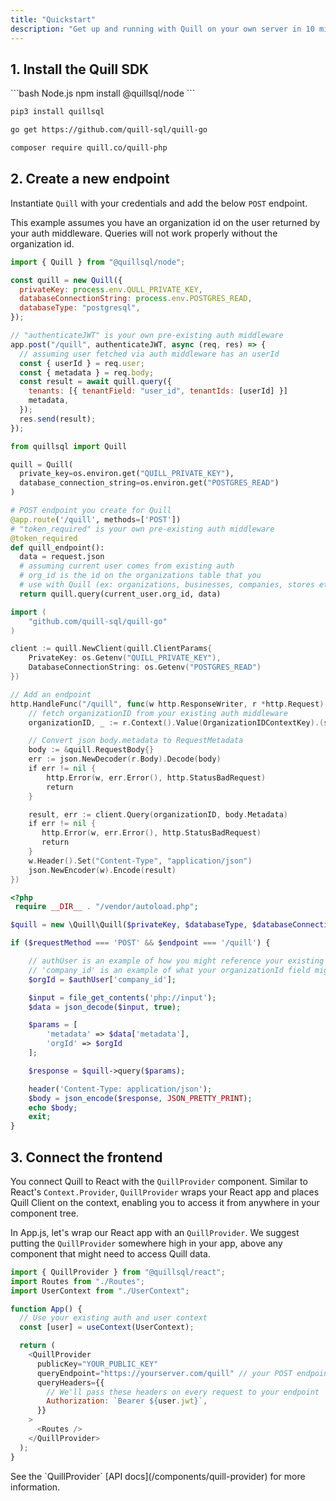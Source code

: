 ```yaml
---
title: "Quickstart"
description: "Get up and running with Quill on your own server in 10 minutes"
---
```


## 1. Install the Quill SDK

<CodeGroup>
```bash Node.js
npm install @quillsql/node
```

```bash Python
pip3 install quillsql
```

```bash Go
go get https://github.com/quill-sql/quill-go
```

```bash PHP
composer require quill.co/quill-php
```

</CodeGroup>

## 2. Create a new endpoint

Instantiate `Quill` with your credentials and add the below `POST` endpoint.

<Info>
  This example assumes you have an organization id on the user returned by your
  auth middleware. Queries will not work properly without the organization id.
</Info>

<CodeGroup>

```js Node
import { Quill } from "@quillsql/node";

const quill = new Quill({
  privateKey: process.env.QULL_PRIVATE_KEY,
  databaseConnectionString: process.env.POSTGRES_READ,
  databaseType: "postgresql",
});

// "authenticateJWT" is your own pre-existing auth middleware
app.post("/quill", authenticateJWT, async (req, res) => {
  // assuming user fetched via auth middleware has an userId
  const { userId } = req.user;
  const { metadata } = req.body;
  const result = await quill.query({
    tenants: [{ tenantField: "user_id", tenantIds: [userId] }]
    metadata,
  });
  res.send(result);
});
```

```python Python
from quillsql import Quill

quill = Quill(
  private_key=os.environ.get("QUILL_PRIVATE_KEY"),
  database_connection_string=os.environ.get("POSTGRES_READ")
)

# POST endpoint you create for Quill
@app.route('/quill', methods=['POST'])
# "token_required" is your own pre-existing auth middleware
@token_required
def quill_endpoint():
  data = request.json
  # assuming current user comes from existing auth
  # org_id is the id on the organizations table that you
  # use with Quill (ex: organizations, businesses, companies, stores etc)
  return quill.query(current_user.org_id, data)
```

```go Go
import (
    "github.com/quill-sql/quill-go"
)

client := quill.NewClient(quill.ClientParams{
	PrivateKey: os.Getenv("QUILL_PRIVATE_KEY"),
	DatabaseConnectionString: os.Getenv("POSTGRES_READ")
})

// Add an endpoint
http.HandleFunc("/quill", func(w http.ResponseWriter, r *http.Request) {
    // fetch organizationID from your existing auth middleware
    organizationID, _ := r.Context().Value(OrganizationIDContextKey).(string)

    // Convert json body.metadata to RequestMetadata
    body := &quill.RequestBody{}
    err := json.NewDecoder(r.Body).Decode(body)
    if err != nil {
        http.Error(w, err.Error(), http.StatusBadRequest)
        return
    }

    result, err := client.Query(organizationID, body.Metadata)
    if err != nil {
       http.Error(w, err.Error(), http.StatusBadRequest)
       return
    }
    w.Header().Set("Content-Type", "application/json")
    json.NewEncoder(w).Encode(result)
})
```

```php PHP
<?php
 require __DIR__ . "/vendor/autoload.php";

$quill = new \Quill\Quill($privateKey, $databaseType, $databaseConnectionString);

if ($requestMethod === 'POST' && $endpoint === '/quill') {

    // authUser is an example of how you might reference your existing authenticated user.
	// 'company_id' is an example of what your organizationId field might be
    $orgId = $authUser['company_id'];

    $input = file_get_contents('php://input');
    $data = json_decode($input, true);

    $params = [
        'metadata' => $data['metadata'],
        'orgId' => $orgId
    ];

    $response = $quill->query($params);

    header('Content-Type: application/json');
    $body = json_encode($response, JSON_PRETTY_PRINT);
    echo $body;
    exit;
}
```

</CodeGroup>

## 3. Connect the frontend

You connect Quill to React with the `QuillProvider` component. Similar to React's `Context.Provider`, `QuillProvider` wraps your React app and places Quill Client on the context, enabling you to access it from anywhere in your component tree.

In App.js, let's wrap our React app with an `QuillProvider`. We suggest putting the `QuillProvider` somewhere high in your app, above any component that might need to access Quill data.

```js App.js
import { QuillProvider } from "@quillsql/react";
import Routes from "./Routes";
import UserContext from "./UserContext";

function App() {
  // Use your existing auth and user context
  const [user] = useContext(UserContext);

  return (
    <QuillProvider
      publicKey="YOUR_PUBLIC_KEY"
      queryEndpoint="https://yourserver.com/quill" // your POST endpoint
      queryHeaders={{
        // We'll pass these headers on every request to your endpoint
        Authorization: `Bearer ${user.jwt}`,
      }}
    >
      <Routes />
    </QuillProvider>
  );
}
```

<Tip>
  See the `QuillProvider` [API docs](/components/quill-provider) for more
  information.
</Tip>
